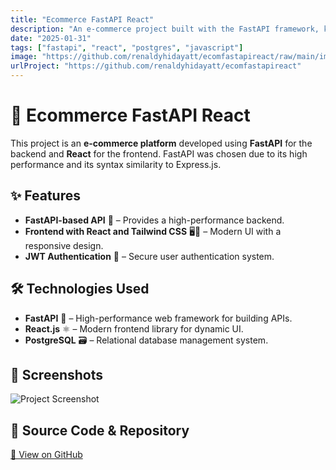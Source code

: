 ```yaml
---
title: "Ecommerce FastAPI React"
description: "An e-commerce project built with the FastAPI framework, known for its speed and Express.js-like syntax."
date: "2025-01-31"
tags: ["fastapi", "react", "postgres", "javascript"]
image: "https://github.com/renaldyhidayatt/ecomfastapireact/raw/main/images/images1.png"
urlProject: "https://github.com/renaldyhidayatt/ecomfastapireact"
---
```


# 🛒 Ecommerce FastAPI React

This project is an **e-commerce platform** developed using **FastAPI** for the backend and **React** for the frontend. FastAPI was chosen due to its high performance and its syntax similarity to Express.js.

## ✨ Features

- **FastAPI-based API** 🚀 – Provides a high-performance backend.
- **Frontend with React and Tailwind CSS** 🖥️🌊 – Modern UI with a responsive design.
- **JWT Authentication** 🔐 – Secure user authentication system.

## 🛠 Technologies Used

- **FastAPI** 🚀 – High-performance web framework for building APIs.
- **React.js** ⚛️ – Modern frontend library for dynamic UI.
- **PostgreSQL** 🗃️ – Relational database management system.


## 📸 Screenshots

![Project Screenshot](https://github.com/renaldyhidayatt/ecomfastapireact/raw/main/images/images1.png)

## 🔗 Source Code & Repository

[📌 View on GitHub](https://github.com/renaldyhidayatt/ecomfastapireact)
